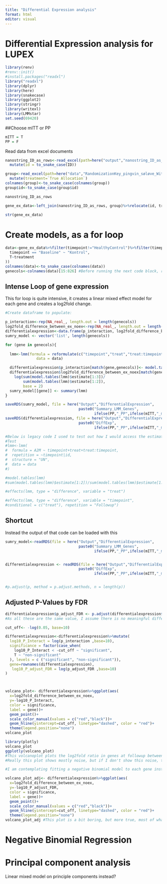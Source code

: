 ```yaml
---
title: "Differential Expression analysis"
format: html
editor: visual
---
```


# Differential Expression analysis for LUPEX

```r
library(renv)
#renv::init()
#install.packages("readxl")
library("readxl")
library(dplyr)
library(here)
library(snakecase)
library(ggplot2)
library(stringr)
library(writexl)
library(LMMstar)
set.seed(69420)


```

##Choose mITT or PP

```r
mITT = T
PP = F
```

Read data from excel documents

```r
nanostring_ID_as_rows<-read_excel(path=here("output","nanostring_ID_as_rows.xlsx"))%>%
  mutate(id = to_snake_case(ID))

group<-read_excel(path=here("data","RandomizationKey_pingvin_søløve_With_assessors_Best_Guess.xlsx"))%>%dplyr::select(ID,`True Allocation`)%>%
  mutate(treatment=`True Allocation`)
colnames(group)<-to_snake_case(colnames(group))
group$id<-to_snake_case(group$id)

nanostring_ID_as_rows

gene_ex_data<-left_join(nanostring_ID_as_rows, group)%>%relocate(id, treatment, timepoint)

str(gene_ex_data)
```

# Create models, as a for loop

```r
data<-gene_ex_data%>%filter(timepoint!="HealthyControl")%>%filter(timepoint!="Extra") %>% mutate(treat = case_when(
  timepoint == "Baseline" ~ "Kontrol",
  T~treatment
))
colnames(data)<-to_snake_case(colnames(data))
genecols<-colnames(data)[15:826] #Before running the next code block, remember to double check that these are the genecolumns

```

## Intense Loop of gene expression

This for loop is quite intensive, it creates a linear mixed effect model for each gene and creates a log2fold change.

```r

#Create dataframe to populate:

p_interaction<-rep(NA_real_, length.out = length(genecols))
log2fold_difference_between_ex_noex<-rep(NA_real_, length.out = length(genecols))
differentialexpression<-data.frame(p_interaction, log2fold_difference_between_ex_noex, row.names = genecols)
sumry_model <- vector('list', length(genecols))

for (gene in genecols){
  
  lmm<-lmm(formula = reformulate(c("timepoint","treat","treat:timepoint") ,response = gene),
              data = data)

  differentialexpression$p_interaction[match(gene,genecols)]<- model.tables(lmm)$p.value[3]
  differentialexpression$log2fold_difference_between_ex_noex[match(gene,genecols)]   <- 
    log(sum(model.tables(lmm)$estimate[1:3])/
        sum(model.tables(lmm)$estimate[1:2]),
        base = 2)
  sumry_model[[gene]] <- summary(lmm)  
}

saveRDS(sumry_model, file = here("Output","DifferentialExpression",
                                 paste0("Summary_LMM_Genes",
                                        ifelse(PP,"_PP",ifelse(mITT,"_mITT")),".rds")))
saveRDS(differentialexpression, file = here("Output","DifferentialExpression",
                                 paste0("DiffExp",
                                        ifelse(PP,"_PP",ifelse(mITT,"_mITT")),".rds")))

#Below is legacy code I used to test out how I would access the estimataes and p-values in the lmm system
#Test
#lmm<-lmm(
#  formula = A2M ~ timepoint+treat+treat:timepoint,
#  repetition = ~timepoint|id,
#  structure = "UN",
#  data = data
#)

#model.tables(lmm)
#sum(model.tables(lmm)$estimate[1:2])/sum(model.tables(lmm)$estimate[1:3])

#effects(lmm, type = "difference", variable = "treat")

#effects(lmm, type = "difference", variable = "timepoint",
#conditional = c("treat"), repetition = "Followup")

```

## Shortcut

Instead the output of that code can be loaded with this

```r
sumry_model<-readRDS(file = here("Output","DifferentialExpression",
                                 paste0("Summary_LMM_Genes",
                                        ifelse(PP,"_PP",ifelse(mITT,"_mITT")),".rds")))


differentialexpression <- readRDS(file = here("Output","DifferentialExpression",
                                 paste0("DiffExp",
                                        ifelse(PP,"_PP",ifelse(mITT,"_mITT")),".rds")))


#p.adjust(p, method = p.adjust.methods, n = length(p))
```

## Adjusted P-Values by FDR

```r
differentialexpression$p_adjust_FDR <- p.adjust(differentialexpression$p_interaction, method = "fdr")
#As all these are the same value, I assume there is no meaningful difference. Maybe I should have done a poisson regression ??

cut_off<- -log(0.05, base=10)

differentialexpression<-differentialexpression%>%mutate(
  log10_P_Interact = log(p_interaction ,base=10),
  significance = factor(case_when(
    log10_P_Interact < -cut_off ~ "significant",
    T ~ "non-significant"
  ), levels = c ("significant", "non-significant")),
  gene=rownames(differentialexpression),
   log10_P_adjust_FDR = log(p_adjust_FDR ,base=10)
)



volcano_plot<- differentialexpression%>%ggplot(aes(
  x=log2fold_difference_between_ex_noex, 
  y=-log10_P_Interact,
  color = significance,
  label = gene))+
  geom_point()+
  scale_color_manual(values = c("red","black"))+
  geom_hline(yintercept=cut_off, linetype="dashed", color = "red")+
  theme(legend.position="none")
volcano_plot

library(plotly)
volcano_plot
ggplotly(volcano_plot)
#This volcanoplot plots the log2fold ratio in genes at followup between exercise and control (so exercise divided by control) against the uncorrected p-value of the difference. It used normalized gene counts by the Nanostring normalisation, and it used a linear mixed effect model for each gene.
#Really this plot shows mostly noise, but if I don't show this noise, the 

#I am contemplating fitting a negative binomial model to each gene instead.

volcano_plot_adj<- differentialexpression%>%ggplot(aes(
  x=log2fold_difference_between_ex_noex, 
  y=-log10_P_adjust_FDR,
  color = significance,
  label = gene))+
  geom_point()+
  scale_color_manual(values = c("red","black"))+
  geom_hline(yintercept=cut_off, linetype="dashed", color = "red")+
  theme(legend.position="none")
volcano_plot_adj #This plot is a bit boring, but more true, most of what happens is probably noise.. 

```

# Negative Binomial Regression

# Principal component analysis

Linear mixed model on principle components instead?

```r

```
